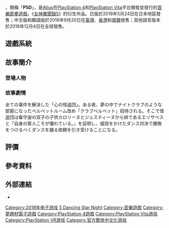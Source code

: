 {{translating|time=2020-09-08T02:46:30+00:00}}
{{Unreferenced|time=2020-09-08T02:46:30+00:00}}
{{NoteTA
|G1=Games
|1=zh-cn:台湾; zh-hk:臺灣; zh-tw:臺灣;
}}

{{Infobox video game
| title = 女神異聞錄5 星夜熱舞
| japanese = ペルソナ5 ダンシング・スターナイト
| english = Persona 5: Dancing in Starlight
| image = 
| caption = 
| developer = {{link-ja|P-Studio|アトラス_(ゲーム会社)#新:株式会社アトラス時代}}
| publisher = [[Atlus|Atlus]]
| director =
| producer = 
| designer =
| programmer =
| artist = {{lj|副島成記|副島成記}}
| writer =
| composer = 
| series = 《[[女神異聞錄系列|女神異聞錄]]》系列
| platforms = {{spml|[[PlayStation_4|PlayStation 4]]|[[PlayStation_Vita|PlayStation Vita]]}}
| released = {{vgr|JP|2018年5月24日|TWHK|2018年9月20日|KR|2018年9月20日|WW|2018年12月4日}}
| genre = [[節奏遊戲|節奏遊戲]]
| modes = [[单人游戏|單人]]
}}

{{Vgname|女神異聞錄5 星夜熱舞|ja=ペルソナ5 ダンシング・スターナイト，Persona 5 Dancing Star Night|en=Persona 5: Dancing in Starlight|diff=yes}}，簡稱「'''P5D'''」，是[[Atlus|Atlus]]在[[PlayStation_4|PlayStation 4]]和[[PlayStation_Vita|PlayStation Vita]]平台開發並發行的[[节奏游戏|音樂節奏遊戲]]，《[[女神異聞錄5|女神異聞錄5]]》的衍生作品。日版於2018年5月24日在日本地區發售；中文版和韓語版於2018年9月20日在[[臺灣|臺灣]]、[[香港|香港]]和[[大韩民国|南韓]]發售；其他語言版本於2018年12月4日在全球發售。

== 遊戲系統 ==
{{see also|女神異聞錄4 通宵熱舞#遊戲系統}}
== 故事簡介 ==
=== 登場人物 ===
{{Main|女神异闻录5角色列表}}
=== 故事劇情 ===
{{TransH}}
全ての事件を解決した「心の怪盗団」。ある夜、夢の中でナイトクラブのような部屋になったベルベットルーム改め「クラブベルベット」招待される。そこで怪盗団は看守姿の双子の子供カロリーヌとジュスティーヌから姉であるエリザベスと「自身の客人こそが優れている。」を証明し、威信をかけたダンス対決で勝敗をつけるべくダンスを踊る依頼を引き受けることになる。
{{TransF}}
== 評價 ==
== 參考資料 ==
{{Reflist|30em}}

== 外部連結 ==
* {{Official websites|《女神異聞錄5 星夜熱舞》官方網站|http://persona-dance.jp/p5d/|日文|http://asia.sega.com/persona-dance/p5d/cht/|繁体中文<!--||英文-->}}

{{女神異聞錄系列}}

{{DEFAULTSORT:Persona 5 Dancing Star Night}}
[[Category:2018年电子游戏|Category:2018年电子游戏]]
[[Category:女神異聞錄系列電子遊戲|5 Dancing Star Night]]
[[Category:音樂遊戲|Category:音樂遊戲]]
[[Category:夢題材電子遊戲|Category:夢題材電子遊戲]]
[[Category:PlayStation_4遊戲|Category:PlayStation 4遊戲]]
[[Category:PlayStation_Vita游戏|Category:PlayStation Vita游戏]]
[[Category:PlayStation_VR游戏|Category:PlayStation VR游戏]]
[[Category:官方繁体中文化游戏|Category:官方繁体中文化游戏]]

{{music-videogame-stub}}